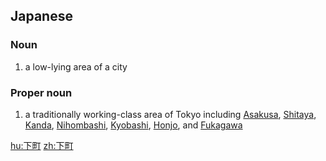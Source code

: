 ==Japanese==
{{ja-kanjitab|した|まち|yomi=k}}

===Noun===
{{ja-noun|したまち}}

# a low-lying area of a city

===Proper noun===
{{ja-pos|proper|したまち}}

# a traditionally working-class area of Tokyo including [[Asakusa]], [[Shitaya]], [[Kanda]], [[Nihombashi]], [[Kyobashi]], [[Honjo]], and [[Fukagawa]]

[[hu:下町]]
[[zh:下町]]